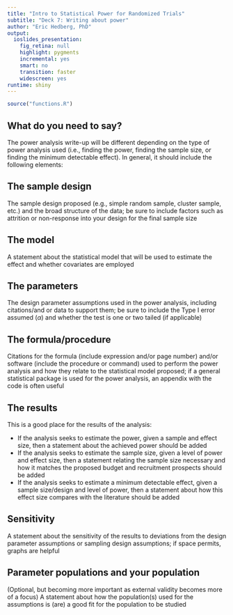 ```yaml
---
title: "Intro to Statistical Power for Randomized Trials"
subtitle: "Deck 7: Writing about power"
author: "Eric Hedberg, PhD"
output: 
  ioslides_presentation: 
    fig_retina: null
    highlight: pygments
    incremental: yes
    smart: no
    transition: faster
    widescreen: yes
runtime: shiny
---
```


```r
source("functions.R")
```

## What do you need to say?

The power analysis write-up will be different depending on the type of power analysis used (i.e., finding the power, finding the sample size, or finding the minimum detectable effect). In general, it should include the following elements:


## The sample design

The sample design proposed (e.g., simple random sample, cluster sample, etc.) and the broad structure of the data; be sure to include factors such as attrition or non-response into your design for the final sample size

## The model

A statement about the statistical model that will be used to estimate the effect and whether covariates are employed

## The parameters

The design parameter assumptions used in the power analysis, including citations/and or data to support them; be sure to include the Type I error assumed ($\alpha$) and whether the test is one or two tailed (if applicable)

## The formula/procedure

Citations for the formula (include expression and/or page number) and/or software (include the procedure or command) used to perform the power analysis and how they relate to the statistical model proposed; if a general statistical package is used for the power analysis, an appendix with the code is often useful

## The results

This is a good place for the results of the analysis: 

* If the analysis seeks to estimate the power, given a sample and effect size, then a statement about the achieved power should be added 
* If the analysis seeks to estimate the sample size, given a level of power and effect size, then a statement relating the sample size necessary and how it matches the proposed budget and recruitment prospects should be added
* If the analysis seeks to estimate a minimum detectable effect, given a sample size/design and level of power, then a statement about how this effect size compares with the literature should be added

## Sensitivity

 A statement about the sensitivity of the results to deviations from the design parameter assumptions or sampling design assumptions; if space permits, graphs are helpful

## Parameter populations and your population

(Optional, but becoming more important as external validity becomes more of a focus) A statement about how the population(s) used for the assumptions is (are) a good fit for the population to be studied


